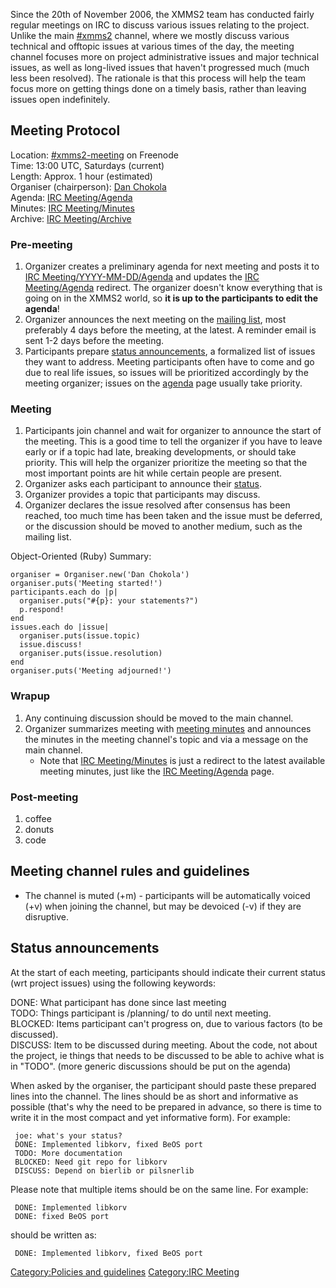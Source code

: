 Since the 20th of November 2006, the XMMS2 team has conducted fairly regular meetings on IRC to discuss various issues relating to the project. Unlike the main [irc://chat.freenode.net/xmms2 #xmms2] channel, where we mostly discuss various technical and offtopic issues at various times of the day, the meeting channel focuses more on project administrative issues and major technical issues, as well as long-lived issues that haven't progressed much (much less been resolved). The rationale is that this process will help the team focus more on getting things done on a timely basis, rather than leaving issues open indefinitely.

== Meeting Protocol ==
;Location: [irc://chat.freenode.net/xmms2-meeting #xmms2-meeting] on Freenode
;Time: 13:00 UTC, Saturdays (current)
;Length: Approx. 1 hour (estimated)
;Organiser (chairperson): [[User:puzzles|Dan Chokola]]
;Agenda: [[IRC Meeting/Agenda]]
;Minutes: [[IRC Meeting/Minutes]]
;Archive: [[IRC Meeting/Archive]]

=== Pre-meeting ===
# Organizer creates a preliminary agenda for next meeting and posts it to [[IRC Meeting/YYYY-MM-DD/Agenda]] and updates the [[IRC Meeting/Agenda]] redirect. The organizer doesn't know everything that is going on in the XMMS2 world, so '''it is up to the participants to edit the agenda'''!
# Organizer announces the next meeting on the [http://lists.xmms.se/cgi-bin/mailman/listinfo/xmms2-devel mailing list], most preferably 4 days before the meeting, at the latest. A reminder email is sent 1-2 days before the meeting.
# Participants prepare [[#Status announcements|status announcements]], a formalized list of issues they want to address. Meeting participants often have to come and go due to real life issues, so issues will be prioritized accordingly by the meeting organizer; issues on the [[IRC Meeting/Adenda|agenda]] page usually take priority.

=== Meeting ===
# Participants join channel and wait for organizer to announce the start of the meeting. This is a good time to tell the organizer if you have to leave early or if a topic had late, breaking developments, or should take priority. This will help the organizer prioritize the meeting so that the most important points are hit while certain people are present.
# Organizer asks each participant to announce their [[#Status_announcements | status]].
# Organizer provides a topic that participants may discuss.
# Organizer declares the issue resolved after consensus has been reached, too much time has been taken and the issue must be deferred, or the discussion should be moved to another medium, such as the mailing list.

;Object-Oriented (Ruby) Summary:
 organiser = Organiser.new('Dan Chokola')
 organiser.puts('Meeting started!')
 participants.each do |p|
   organiser.puts("#{p}: your statements?")
   p.respond!
 end
 issues.each do |issue|
   organiser.puts(issue.topic)
   issue.discuss!
   organiser.puts(issue.resolution)
 end
 organiser.puts('Meeting adjourned!')

=== Wrapup ===
# Any continuing discussion should be moved to the main channel.
# Organizer summarizes meeting with [[IRC Meeting/Minutes |meeting minutes]] and announces the minutes in the meeting channel's topic and via a message on the main channel.
#* Note that [[IRC Meeting/Minutes]] is just a redirect to the latest available meeting minutes, just like the [[IRC Meeting/Agenda]] page.

=== Post-meeting ===
#coffee
#donuts
#code

== Meeting channel rules and guidelines ==
* The channel is muted (+m) - participants will be automatically voiced (+v) when joining the channel, but may be devoiced (-v) if they are disruptive.

== Status announcements ==
At the start of each meeting, participants should indicate their current status (wrt project issues) using the following keywords:
;DONE: What participant has done since last meeting
;TODO: Things participant is /planning/ to do until next meeting.
;BLOCKED: Items participant can't progress on, due to various factors (to be discussed).
;DISCUSS: Item to be discussed during meeting. About the code, not about the project, ie things that needs to be discussed to be able to achive what is in "TODO". (more generic discussions should be put on the agenda)

When asked by the organiser, the participant should paste these prepared lines into the channel. The lines should be as short and informative as possible (that's why the need to be prepared in advance, so there is time to write it in the most compact and yet informative form). For example:

 <FooMaster> joe: what's your status?
 <joe> DONE: Implemented libkorv, fixed BeOS port
 <joe> TODO: More documentation
 <joe> BLOCKED: Need git repo for libkorv
 <joe> DISCUSS: Depend on bierlib or pilsnerlib

Please note that multiple items should be on the same line. For example:
 <joe> DONE: Implemented libkorv
 <joe> DONE: fixed BeOS port 
should be written as:
 <joe> DONE: Implemented libkorv, fixed BeOS port

[[Category:Policies and guidelines]]
[[Category:IRC Meeting]]